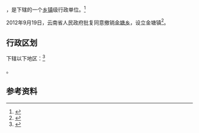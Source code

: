 {{中国乡级行政区|53/06/22/208/000}}

'''{{PAGENAMEBASE}}'''，是{{PRC admin/fullname|53/06/22/208/000|3}}下辖的一个[[乡镇|乡镇]]级行政单位。<ref>{{PRC admin/ref sgc|{{PRC admin/parent|53/06/22/208/000}}}}</ref>

2012年9月19日，云南省人民政府批复同意撤销[[金塘乡|金塘乡]]，设立金塘镇<ref>{{Cite web |url=http://www.yn.gov.cn/yn_zwlanmu/qy/wj/yz/201211/t20121101_20780.html |title=云南省人民政府关于同意巧家县永善县绥江县水富县11个乡撤乡设镇的批复（云政复〔2012〕77号） |access-date=2017-09-08 |archive-url=https://web.archive.org/web/20170908201330/http://www.yn.gov.cn/yn_zwlanmu/qy/wj/yz/201211/t20121101_20780.html |archive-date=2017-09-08 |dead-url=yes }}</ref>。

== 行政区划 ==

{{PAGENAMEBASE}}下辖以下地区：<ref>{{PRC admin/ref sgc|53/06/22/208/000}}</ref>

{{PRC admin/children|53/06/22/208/000}}。

== 参考资料 ==

{{reflist}}

{{行政区划小作品}}
{{PRC admin/navcat|53/06/22/208/000}}